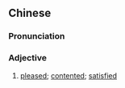 ==Chinese==
{{zh-forms|s=惬意}}

===Pronunciation===
{{zh-pron
|m=qièyì
|c=hip3 ji3
|cat=a
}}

===Adjective===
{{zh-adj}}

# [[pleased]]; [[contented]]; [[satisfied]]